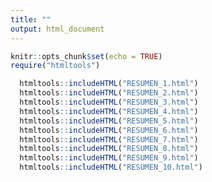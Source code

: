 ```yaml
---
title: ""
output: html_document
---
```


```r
knitr::opts_chunk$set(echo = TRUE)
require("htmltools")
```

```r
  htmltools::includeHTML("RESUMEN_1.html")
  htmltools::includeHTML("RESUMEN_2.html")
  htmltools::includeHTML("RESUMEN_3.html")
  htmltools::includeHTML("RESUMEN_4.html")
  htmltools::includeHTML("RESUMEN_5.html")
  htmltools::includeHTML("RESUMEN_6.html")
  htmltools::includeHTML("RESUMEN_7.html")
  htmltools::includeHTML("RESUMEN_8.html")
  htmltools::includeHTML("RESUMEN_9.html")
  htmltools::includeHTML("RESUMEN_10.html")
```

